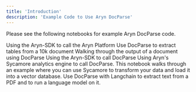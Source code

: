 ```yaml
---
title: 'Introduction'
description: 'Example Code to Use Aryn DocParse'
---
```


Please see the following notebooks for example Aryn DocParse code.

<CardGroup cols={2}>
  <Card
    title="Using the Aryn Platform"
    icon="database"
    href="https://github.com/aryn-ai/docs/blob/main/example-code/ArynSDKIntro.ipynb"
  >
    Using the Aryn-SDK to call the Aryn Platform
  </Card>
    <Card
    title="Table Extraction from PDFs using DocParse"
    icon="table"
    href="https://colab.research.google.com/drive/1Qpd-llPC-EPzuTwLfnguMnrQk0eclyqJ?usp=sharing"
  >
    Use DocParse to extract tables from a 10k document
  </Card>
    <Card
    title="DocParse Step-by-Step Output Walkthrough"
    icon="person-walking"
    href="https://colab.research.google.com/drive/120STOQ5wGIpFUbgS7Gcld_PVW-CfLWOg"
  >
    Walking through the output of a document using DocParse
  </Card>
  <Card
    title="Using the Aryn-SDK to call DocParse"
    icon="rectangle-terminal"
    href="https://github.com/aryn-ai/sycamore/blob/main/notebooks/ArynPartitionerPython.ipynb"
  >
    Using the Aryn-SDK to call DocParse
  </Card>
  <Card
    title="Using Sycamore to call DocParse"
    icon="tree"
    href="https://github.com/aryn-ai/sycamore/blob/main/notebooks/pinecone-writer.ipynb"
  >
    Using Aryn's Sycamore analytics engine to call DocParse. This notebook walks through an example where you can use Sycamore to transform your data and load it into a vector database.
  </Card>
    <Card
    title="Using DocParse and Langchain"
    icon="link"
    href="https://github.com/aryn-ai/sycamore/blob/main/notebooks/ArynPartitionerWithLangchain.ipynb"
  >
    Use DocParse with Langchain to extract text from a PDF and to run a language model on it.
  </Card>
</CardGroup>
